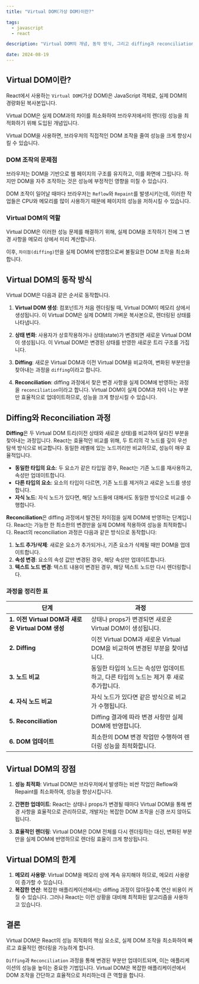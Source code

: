 ```yaml
---
title: "Virtual DOM(가상 DOM)이란?"

tags:
  - javascript
  - react

description: "Virtual DOM의 개념, 동작 방식, 그리고 diffing과 reconciliation 과정을 자세히 설명합니다."

date: 2024-08-19
---
```


## Virtual DOM이란?

React에서 사용하는 `Virtual DOM`(가상 DOM)은 JavaScript 객체로, 실제 DOM의 경량화된 복사본입니다.

Virtual DOM은 실제 DOM과의 차이를 최소화하여 브라우저에서의 렌더링 성능을 최적화하기 위해 도입된 개념입니다.

Virtual DOM을 사용하면, 브라우저의 직접적인 DOM 조작을 줄여 성능을 크게 향상시킬 수 있습니다.

### DOM 조작의 문제점

브라우저는 DOM을 기반으로 웹 페이지의 구조를 유지하고, 이를 화면에 그립니다. 하지만 DOM을 자주 조작하는 것은 성능에 부정적인 영향을 미칠 수 있습니다.

DOM 조작이 일어날 때마다 브라우저는 `Reflow`와 `Repaint`를 발생시키는데, 이러한 작업들은 CPU와 메모리를 많이 사용하기 때문에 페이지의 성능을 저하시킬 수 있습니다.

### Virtual DOM의 역할

Virtual DOM은 이러한 성능 문제를 해결하기 위해, 실제 DOM을 조작하기 전에 그 변경 사항을 메모리 상에서 미리 계산합니다.

이후, `차이점(diffing)`만을 실제 DOM에 반영함으로써 불필요한 DOM 조작을 최소화합니다.

## Virtual DOM의 동작 방식

Virtual DOM은 다음과 같은 순서로 동작합니다.

1. **Virtual DOM 생성**: 컴포넌트가 처음 렌더링될 때, Virtual DOM이 메모리 상에서 생성됩니다. 이 Virtual DOM은 실제 DOM의 가벼운 복사본으로, 렌더링된 상태를 나타냅니다.
2. **상태 변화**: 사용자가 상호작용하거나 상태(state)가 변경되면 새로운 Virtual DOM이 생성됩니다. 이 Virtual DOM은 변경된 상태를 반영한 새로운 트리 구조를 가집니다.

3. **Diffing**: 새로운 Virtual DOM과 이전 Virtual DOM을 비교하여, 변화된 부분만을 찾아내는 과정을 `diffing`이라고 합니다.

4. **Reconciliation**: diffing 과정에서 찾은 변경 사항을 실제 DOM에 반영하는 과정을 `reconciliation`이라고 합니다. Virtual DOM이 실제 DOM과 차이 나는 부분만 효율적으로 업데이트하므로, 성능을 크게 향상시킬 수 있습니다.

## Diffing와 Reconciliation 과정

**Diffing**은 두 Virtual DOM 트리(이전 상태와 새로운 상태)를 비교하여 달라진 부분을 찾아내는 과정입니다. React는 효율적인 비교를 위해, 두 트리의 각 노드를 깊이 우선 탐색 방식으로 비교합니다. 동일한 레벨에 있는 노드끼리만 비교하므로, 성능이 매우 효율적입니다.

- **동일한 타입의 요소**: 두 요소가 같은 타입일 경우, React는 기존 노드를 재사용하고, 속성만 업데이트합니다.
- **다른 타입의 요소**: 요소의 타입이 다르면, 기존 노드를 제거하고 새로운 노드를 생성합니다.
- **자식 노드**: 자식 노드가 있다면, 해당 노드들에 대해서도 동일한 방식으로 비교를 수행합니다.

**Reconciliation**은 diffing 과정에서 발견된 차이점을 실제 DOM에 반영하는 단계입니다. React는 가능한 한 최소한의 변경만을 실제 DOM에 적용하여 성능을 최적화합니다. React의 reconciliation 과정은 다음과 같은 방식으로 동작합니다:

1. **노드 추가/삭제**: 새로운 요소가 추가되거나, 기존 요소가 삭제될 때만 DOM을 업데이트합니다.
2. **속성 변경**: 요소의 속성 값만 변경된 경우, 해당 속성만 업데이트합니다.
3. **텍스트 노드 변경**: 텍스트 내용이 변경된 경우, 해당 텍스트 노드만 다시 렌더링합니다.

### 과정을 정리한 표

| **단계**                                          | **과정**                                                                              |
| ------------------------------------------------- | ------------------------------------------------------------------------------------- |
| **1. 이전 Virtual DOM과 새로운 Virtual DOM 생성** | 상태나 props가 변경되면 새로운 Virtual DOM이 생성됩니다.                              |
| **2. Diffing**                                    | 이전 Virtual DOM과 새로운 Virtual DOM을 비교하여 변경된 부분을 찾아냅니다.            |
| **3. 노드 비교**                                  | 동일한 타입의 노드는 속성만 업데이트하고, 다른 타입의 노드는 제거 후 새로 추가합니다. |
| **4. 자식 노드 비교**                             | 자식 노드가 있다면 같은 방식으로 비교가 수행됩니다.                                   |
| **5. Reconciliation**                             | Diffing 결과에 따라 변경 사항만 실제 DOM에 반영합니다.                                |
| **6. DOM 업데이트**                               | 최소한의 DOM 변경 작업만 수행하여 렌더링 성능을 최적화합니다.                         |

## Virtual DOM의 장점

1. **성능 최적화**: Virtual DOM은 브라우저에서 발생하는 비싼 작업인 Reflow와 Repaint를 최소화하여, 성능을 향상시킵니다.
2. **간편한 업데이트**: React는 상태나 props가 변경될 때마다 Virtual DOM을 통해 변경 사항을 효율적으로 관리하므로, 개발자는 복잡한 DOM 조작을 신경 쓰지 않아도 됩니다.

3. **효율적인 렌더링**: Virtual DOM은 DOM 전체를 다시 렌더링하는 대신, 변화된 부분만을 실제 DOM에 반영하므로 렌더링 효율이 크게 향상됩니다.

## Virtual DOM의 한계

1. **메모리 사용량**: Virtual DOM을 메모리 상에 계속 유지해야 하므로, 메모리 사용량이 증가할 수 있습니다.
2. **복잡한 연산**: 복잡한 애플리케이션에서는 diffing 과정이 많아질수록 연산 비용이 커질 수 있습니다. 그러나 React는 이런 상황을 대비해 최적화된 알고리즘을 사용하고 있습니다.

## 결론

Virtual DOM은 React의 성능 최적화의 핵심 요소로, 실제 DOM 조작을 최소화하여 빠르고 효율적인 렌더링을 가능하게 합니다.

`Diffing`과 `Reconciliation` 과정을 통해 변경된 부분만 업데이트되며, 이는 애플리케이션의 성능을 높이는 중요한 기법입니다. Virtual DOM은 복잡한 애플리케이션에서 DOM 조작을 간단하고 효율적으로 처리하는데 큰 역할을 합니다.
